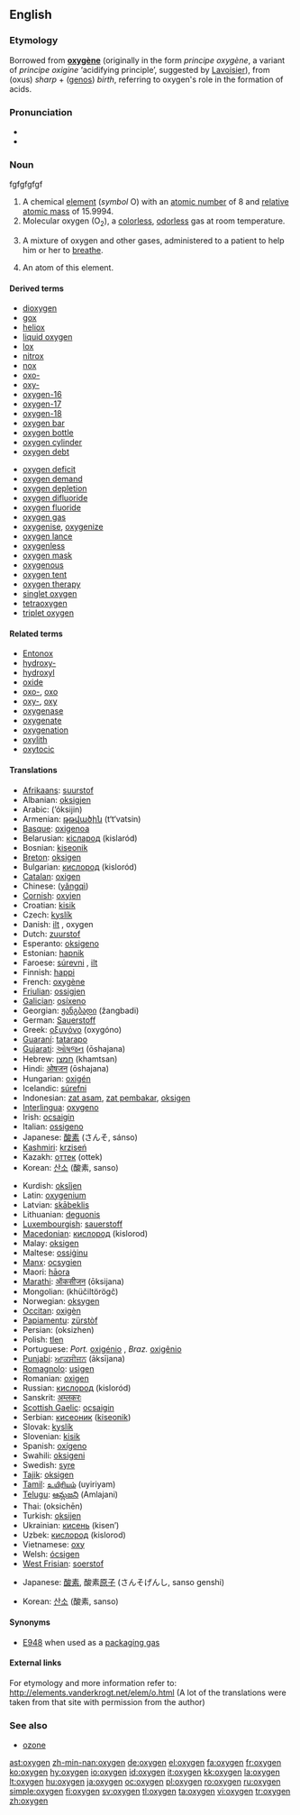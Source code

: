 ==English==
{{elements|O|nitrogen|N|fluorine|F}}

===Etymology===
Borrowed from {{etyl|fr}} '''[[oxygène]]''' (originally in the form ''principe oxygène'', a variant of ''principe oxigine'' ‘acidifying principle’, suggested by [[w:Lavoisier|Lavoisier]]), from {{etyl|grc}} '''{{polytonic|[[ὀξύς]]}}''' (oxus) ''sharp'' + '''{{polytonic|[[γένος]]}}''' ([[genos]]) ''birth'', referring to oxygen's role in the formation of acids.

===Pronunciation===
* {{IPA|/ɒksɪʤən̩/}}
* {{audio|en-us-oxygen.ogg|Audio (US)}}

===Noun===
{{wikipedia}}fgfgfgfgf
{{en-noun|s|-}}

# A chemical [[element]] (''symbol'' O) with an [[atomic number]] of 8 and [[relative atomic mass]] of 15.9994.
# Molecular oxygen (O<sub>2</sub>), a [[colorless]], [[odorless]] gas at room temperature.
# {{medicine}} A mixture of oxygen and other gases, administered to a patient to help him or her to [[breathe]].
# {{countable}} An atom of this element.<!--Note: this sense is found in the OED--><!-- Note: it is countable in this sense-->

====Derived terms====
{{top2}}
* [[dioxygen]]
* [[gox]]
* [[heliox]]
* [[liquid oxygen]]
* [[lox]]
* [[nitrox]]
* [[nox]]
* [[oxo-]]
* [[oxy-]]
* [[oxygen-16]]
* [[oxygen-17]]
* [[oxygen-18]]
* [[oxygen bar]]
* [[oxygen bottle]]
* [[oxygen cylinder]]
* [[oxygen debt]]
{{mid2}}
* [[oxygen deficit]]
* [[oxygen demand]]
* [[oxygen depletion]]
* [[oxygen difluoride]]
* [[oxygen fluoride]]
* [[oxygen gas]]
* [[oxygenise]], [[oxygenize]]
* [[oxygen lance]]
* [[oxygenless]]
* [[oxygen mask]]
* [[oxygenous]]
* [[oxygen tent]]
* [[oxygen therapy]]
* [[singlet oxygen]]
* [[tetraoxygen]]
* [[triplet oxygen]]
{{bottom}}

====Related terms====
* [[Entonox]]
* [[hydroxy-]]
* [[hydroxyl]]
* [[oxide]]
* [[oxo-]], [[oxo]]
* [[oxy-]], [[oxy]]
* [[oxygenase]]
* [[oxygenate]]
* [[oxygenation]]
* [[oxylith]]
* [[oxytocic]]

====Translations====
{{trans-top|chemical element}}
* [[Afrikaans]]: [[suurstof]]
* Albanian: [[oksigjen]]
* Arabic: {{Arab|[[أكسجين]]}} (’óksijin) {{m}}
* Armenian: [[թթվածին]] (t‘t‘vatsin)
* [[Basque]]: [[oxigenoa]]
* Belarusian: [[кісларод]] (kislaród) {{m}}
* Bosnian: [[kiseonik]]
* [[Breton]]: [[oksigen]] {{m}}
* Bulgarian: [[кислород]] (kisloród) {{m}}
* [[Catalan]]: [[oxigen]] {{m}}
* Chinese: {{zh-ts|[[氧氣]]|[[氧气]]}} ([[yǎngqì]])
* [[Cornish]]: [[oxyjen]]
* Croatian: [[kisik]]
* Czech: [[kyslík]]
* Danish: [[ilt]] {{c}}, oxygen
* Dutch: [[zuurstof]] {{f}}
* Esperanto: [[oksigeno]]
* Estonian: [[hapnik]]
* Faroese: [[súrevni]] {{n}}, [[ilt]] {{n}}
* Finnish: [[happi]]
* French: [[oxygène]] {{m}}
* [[Friulian]]: [[ossigjen]]
* [[Galician]]: [[osíxeno]]
* Georgian: [[ჟანგბადი]] (žangbadi)
* German: [[Sauerstoff]] {{m}}
* Greek: [[οξυγόνο]] (oxygóno) {{n}}
* [[Guaraní]]: [[tatarapo]]
* [[Gujarati]]: [[ઓષજન]] (ōshajana)
* Hebrew: [[חמצן]] (khamtsan)
* Hindi: [[ओषजन]] (ōshajana)
* Hungarian: [[oxigén]]
* Icelandic: [[súrefni]]
* Indonesian: [[zat asam]], [[zat pembakar]], [[oksigen]]
* [[Interlingua]]: [[oxygeno]]
* Irish: [[ocsaigin]]
* Italian: [[ossigeno]] {{m}}
* Japanese: [[酸素]] (さんそ, sánso)
* [[Kashmiri]]: [[krziseń]]
* Kazakh: [[оттек]] (ottek)
* Korean: [[산소]] (酸素, sanso)
{{trans-mid}}
* Kurdish: [[oksîjen]]
* Latin: [[oxygenium]]
* Latvian: [[skābeklis]]
* Lithuanian: [[deguonis]]
* [[Luxembourgish]]: [[sauerstoff]]
* [[Macedonian]]: [[кислород]] (kislorod)
* Malay: [[oksigen]]
* Maltese: [[ossiġinu]]
* [[Manx]]: [[ocsygien]]
* Maori: [[hāora]]
* [[Marathi]]: [[ऑकसीजन]] (ōksijana)
* Mongolian: {{Cyrl|[[хүчилтөрөгч]]}} (khüčiltörögč)
* Norwegian: [[oksygen]]
* [[Occitan]]: [[oxigèn]]
* [[Papiamentu]]: [[zürstòf]]
* Persian: {{fa-Arab|[[اكسيژن]]}} (oksizhen)
* Polish: [[tlen]] {{m}}
* Portuguese: ''Port.'' [[oxigénio]] {{m}}, ''Braz.'' [[oxigênio]] {{m}}
* [[Punjabi]]: [[ਆਕਸੀਜਨ]] (āksījana)
* [[Romagnolo]]: [[usìgen]]
* Romanian: [[oxigen]] {{n}}
* Russian: [[кислород]] (kisloród) {{m}}
* Sanskrit: [[अम्लकरः]]
* [[Scottish Gaelic]]: [[ocsaigin]]
* Serbian: [[кисеоник]] ([[kiseonik]]) {{m}}
* Slovak: [[kyslík]]
* Slovenian: [[kisik]]
* Spanish: [[oxígeno]] {{m}}
* Swahili: [[oksigeni]]
* Swedish: [[syre]]
* [[Tajik]]: [[oksigen]]
* [[Tamil]]: [[உயிரியம்]] (uyiriyam)
* [[Telugu]]: [[ఆమ్లజని]] (Amlajani)
* Thai: {{Thai|[[ออกซิเจน]]}} (oksichēn)
* Turkish: [[oksijen]]
* Ukrainian: [[кисень]] (kisen’)
* Uzbek: [[кислород]] (kislorod)
* Vietnamese: [[oxy]]
* Welsh: [[ócsigen]]
* [[West Frisian]]: [[soerstof]]
{{trans-bottom}}

{{trans-top|atom of oxygen}}
* Japanese: [[酸素]], 酸素[[原子]] (さんそげんし, sanso genshi)
{{trans-mid}}
* Korean: [[산소]] (酸素, sanso)
{{trans-bottom}}

====Synonyms====
* [[E948]] when used as a [[packaging gas]]

====External links====
For etymology and more information refer to:
http://elements.vanderkrogt.net/elem/o.html
(A lot of the translations were taken from that site with permission from the author)

===See also===
* [[ozone]]

[[ast:oxygen]]
[[zh-min-nan:oxygen]]
[[de:oxygen]]
[[el:oxygen]]
[[fa:oxygen]]
[[fr:oxygen]]
[[ko:oxygen]]
[[hy:oxygen]]
[[io:oxygen]]
[[id:oxygen]]
[[it:oxygen]]
[[kk:oxygen]]
[[la:oxygen]]
[[lt:oxygen]]
[[hu:oxygen]]
[[ja:oxygen]]
[[oc:oxygen]]
[[pl:oxygen]]
[[ro:oxygen]]
[[ru:oxygen]]
[[simple:oxygen]]
[[fi:oxygen]]
[[sv:oxygen]]
[[tl:oxygen]]
[[ta:oxygen]]
[[vi:oxygen]]
[[tr:oxygen]]
[[zh:oxygen]]